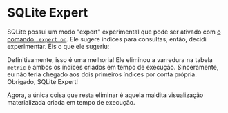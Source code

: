 
# SQLite Expert

SQLite possui um modo "expert" experimental que pode ser ativado com [o comando `.expert on`][expert on].
Ele sugere índices para consultas; então, decidi experimentar.
Eis o que ele sugeriu:

<SqliteExpertOutput />

Definitivamente, isso é uma melhoria!
Ele eliminou a varredura na tabela `metric` e ambos os índices criados em tempo de execução.
Sinceramente, eu não teria chegado aos dois primeiros índices por conta própria.
Obrigado, SQLite Expert!

<SqliteIndexes />

Agora, a única coisa que resta eliminar é aquela maldita visualização materializada criada em tempo de execução.

[expert on]: https://sqlite.org/cli.html#special_commands_to_sqlite3_dot_commands_